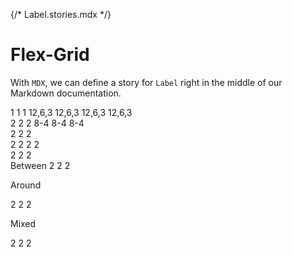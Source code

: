 {/* Label.stories.mdx */}



<Meta title="Flex" component={Dummy} />

# Flex-Grid

With `MDX`, we can define a story for `Label` right in the middle of our Markdown documentation.

<Canvas>
  <Story name="Main">
    <Row>
      <Col>
        <Dummy>1</Dummy>
      </Col>
      <Col>
        <Dummy>1</Dummy>
      </Col>
      <Col>
        <Dummy>1</Dummy>
      </Col>
    </Row>
  </Story>
</Canvas>

<Canvas>
  <Story name="Maisn">
    <Row>
      <Col xs={12} sm={6} md={4} lg={3}>
        <Dummy>12,6,3</Dummy>
      </Col>
      <Col xs={12} sm={6} md={4} lg={3}>
        <Dummy>12,6,3</Dummy>
      </Col>
      <Col xs={12} sm={6} md={4} lg={3}>
        <Dummy>12,6,3</Dummy>
      </Col>
      <Col xs={12} sm={6} md={4} lg={3}>
        <Dummy>12,6,3</Dummy>
      </Col>
    </Row>
  </Story>
</Canvas>

<Canvas>
  <Story name="Offset">
    <div>
      <Row>
        <Col offsetXs={10} xs={2}>
          <Dummy>2</Dummy>
        </Col>
        <Col offsetXs={8} xs={4}>
          <Dummy>2</Dummy>
        </Col>
        <Col offsetXs={6} xs={6}>
          <Dummy>2</Dummy>
        </Col>
        <Col offsetXs={4} xs={8}>
          <Dummy>8-4</Dummy>
        </Col>
        <Col offsetXs={2} xs={10}>
          <Dummy>8-4</Dummy>
        </Col>
        <Col xs={12}>
          <Dummy>8-4</Dummy>
        </Col>
      </Row>
    </div>
  </Story>
</Canvas>

<Canvas>
  <Story name="Auto Width">
    <div>
      <Row>
        <Col>
          <Dummy>2</Dummy>
        </Col>
        <Col>
          <Dummy>2</Dummy>
        </Col>
        <Col>
          <Dummy>2</Dummy>
        </Col>
      </Row>
    </div>
  </Story>
</Canvas>

<Canvas>
  <Story name="Alignment">
    <div>
      <Row>
        <Col xs="6">
          <Dummy>2</Dummy>
        </Col>
      </Row>
      <Row alignXs="center">
        <Col xs="6">
          <Dummy>2</Dummy>
        </Col>
      </Row>
      <Row alignXs="end">
        <Col xs="6">
          <Dummy>2</Dummy>
        </Col>
      </Row>
      <Row alignXs="center" alignSm="end" alignMd="start">
        <Col xs="6">
          <Dummy>2</Dummy>
        </Col>
      </Row>
    </div>
  </Story>
</Canvas>

<Canvas>
  <Story name="Vertical">
    <div>
      <Row
        verticalXs="top"
        style={{ border: '1px solid green', height: '100px' }}
      >
        <Col>
          <Dummy>2</Dummy>
        </Col>
      </Row>
      <Row
        verticalXs="middle"
        style={{ border: '1px solid green', height: '100px' }}
      >
        <Col>
          <Dummy>2</Dummy>
        </Col>
      </Row>
      <Row
        verticalXs="bottom"
        style={{ border: '1px solid green', height: '100px' }}
      >
        <Col>
          <Dummy>2</Dummy>
        </Col>
      </Row>
    </div>
  </Story>
</Canvas>

<Canvas>
  <Story name="Distribution">
    <div>
      Between
      <Row
        verticalXs="top"
        distributionXs="between"
        style={{ border: '1px solid green', height: '100px' }}
      >
        <Col xs="2">
          <Dummy>2</Dummy>
        </Col>
        <Col xs="2">
          <Dummy>2</Dummy>
        </Col>
        <Col xs="2">
          <Dummy>2</Dummy>
        </Col>
      </Row>
      <p>Around</p>
      <Row
        verticalXs="top"
        distributionXs="around"
        style={{ border: '1px solid green', height: '100px' }}
      >
        <Col xs="2">
          <Dummy>2</Dummy>
        </Col>
        <Col xs="2">
          <Dummy>2</Dummy>
        </Col>
        <Col xs="2">
          <Dummy>2</Dummy>
        </Col>
      </Row>
      <p>Mixed</p>
      <Row
        verticalXs="top"
        distributionXs="around"
        verticalSm="middle"
        distributionSm="between"
        style={{ border: '1px solid green', height: '100px' }}
      >
        <Col xs="2">
          <Dummy>2</Dummy>
        </Col>
        <Col xs="2">
          <Dummy>2</Dummy>
        </Col>
        <Col xs="2">
          <Dummy>2</Dummy>
        </Col>
      </Row>
    </div>
  </Story>
</Canvas>

